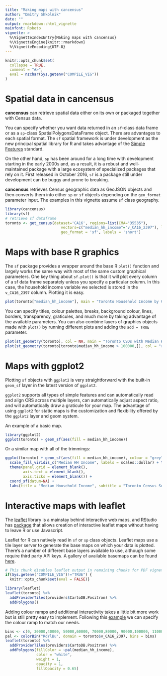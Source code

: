 ```yaml
---
title: "Making maps with cancensus"
author: "Dmitry Shkolnik"
date: ""
output: rmarkdown::html_vignette
mainfont: Roboto
vignette: >
  %\VignetteIndexEntry{Making maps with cancensus}
  %\VignetteEngine{knitr::rmarkdown}
  %\VignetteEncoding{UTF-8}
---
```


```r
knitr::opts_chunk$set(
  collapse = TRUE,
  comment = "#>",
  eval = nzchar(Sys.getenv("COMPILE_VIG"))
)
```

# Spatial data in cancensus

**cancensus** can retrieve spatial data either on its own or packaged together with Census data. 

You can specify whether you want data returned in an `sf`-class data frame or as a `sp`-class SpatialPolygonsDataFrame object. There are advantages to each spatial format. The `sf` spatial framework is under development as the new principal spatial library for R and takes advantage of the [Simple Features](https://en.wikipedia.org/wiki/Simple_Features) standard. 

On the other hand, `sp` has been around for a long time with development starting in the early 2000s and, as a result, it is a robust and well-maintained package with a large ecosystem of specialized packages that rely on it. First released in October 2016, `sf` is a package still under development can be buggy and prone to breaking. 

**cancensus** retrieves Census geographic data as GeoJSON objects and then converts them into either `sp` or `sf` objects depending on the `geo_format` parameter input. The examples in this vignette assume `sf` class geography.

```r
library(cancensus)
library(sf)
# retrieve sf dataframe
toronto <- get_census(dataset='CA16', regions=list(CMA="35535"),
                         vectors=c("median_hh_income"="v_CA16_2397"), level='CSD', quiet = TRUE, 
                         geo_format = 'sf', labels = 'short')
```

# Maps with base R graphics

The `sf` package provides a wrapper around the base R `plot()` function and largely works the same way with most of the same custom graphical parameters. One key thing about `sf.plot()` is that it will plot every column of a sf data frame separately unless you specify a particular column. In this case, the household income variable we selected is stored in the `v_CA16_2397` column. Plotting it is easy. 

```r
plot(toronto["median_hh_income"], main = "Toronto Household Income by CSD")
```

You can specify titles, colour palettes, breaks, background colour, lines, borders, transparency, graticules, and much more by taking advantage of the available parameters. You can also combine layers of graphics objects made with `plot()` by running different plots and adding the `add = TRUE` parameter. 

```r
plot(st_geometry(toronto), col = NA, main = "Toronto CSDs with Median HH Income > $100,000", lty = 3)
plot(st_geometry(toronto[toronto$median_hh_income > 100000,]), col = "red", add = TRUE)
```

# Maps with ggplot2

Plotting `sf` objects with `ggplot2` is very straightforward with the built-in `geom_sf` layer in the latest version of `ggplot2`. 

`ggplot2` supports all types of simple features and can automatically read and align CRS across multiple layers, can automatically adjust aspect ratio, and will automatically draw a graticule for your map. The advantage of using `ggplot2` for static maps is the customization and flexibility offered by the `ggplot2` layer and geom system.

An example of a basic map.

```r
library(ggplot2)
ggplot(toronto) + geom_sf(aes(fill = median_hh_income))
```

Or a similar map with all of the trimmings: 

```r
ggplot(toronto) + geom_sf(aes(fill = median_hh_income), colour = "grey") +
  scale_fill_viridis_c("Median HH Income", labels = scales::dollar) + theme_minimal() +
  theme(panel.grid = element_blank(),
        axis.text = element_blank(),
        axis.ticks = element_blank()) + 
  coord_sf(datum=NA) +
  labs(title = "Median Household Income", subtitle = "Toronto Census Subdivisions, 2016 Census")
```

# Interactive maps with leaflet

The [leaflet](http://leafletjs.com) library is a mainstay behind interactive web maps, and RStudio has [package](https://rstudio.github.io/leaflet/) that allows creation of interactive leaflet maps without having to leave R or use Javascript. 

Leaflet for R can natively read in `sf` or `sp` class objects. Leaflet maps use a tile layer server to generate the base maps on which your data is plotted. There's a number of different base layers available to use, although some require third party API keys. A gallery of available basemaps can be found [here](http://leaflet-extras.github.io/leaflet-providers/preview/index.html).
```r
# This chunk disables leaflet output in remaining chunks for PDF vignettes
if(Sys.getenv("COMPILE_VIG")!="TRUE") {
  knitr::opts_chunk$set(eval = FALSE)}
```
```r
library(leaflet)
leaflet(toronto) %>% 
  addProviderTiles(providers$CartoDB.Positron) %>%
  addPolygons()
```

Adding colour ramps and additional interactivity takes a little bit more work but is still pretty easy to implement. Following this [example](https://rstudio.github.io/leaflet/choropleths.html) we can specify the colour ramp to match our needs. 

```r
bins <- c(0, 30000,40000, 50000,60000, 70000,80000, 90000,100000, 110000, Inf)
pal <- colorBin("RdYlBu", domain = toronto$v_CA16_2397, bins = bins)
leaflet(toronto) %>% 
  addProviderTiles(providers$CartoDB.Positron) %>%
  addPolygons(fillColor = ~pal(median_hh_income),
              color = "white",
              weight = 1,
              opacity = 1,
              fillOpacity = 0.65)
```
